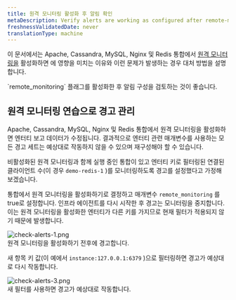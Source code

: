 ```yaml
---
title: 원격 모니터링 활성화 후 알림 확인
metaDescription: Verify alerts are working as configured after remote-monitoring is activated
freshnessValidatedDate: never
translationType: machine
---
```


이 문서에서는 Apache, Cassandra, MySQL, Nginx 및 Redis 통합에서 [원격 모니터링을](/docs/remote-monitoring-host-legacy-integrations) 활성화하면 <InlinePopover type="alerts" />에 영향을 미치는 이유와 이런 문제가 발생하는 경우 대처 방법을 설명합니다.

<Callout variant="important">
  `remote_monitoring` 플래그를 활성화한 후 알림 구성을 검토하는 것이 좋습니다.
</Callout>

## 원격 모니터링 연습으로 경고 관리

Apache, Cassandra, MySQL, Nginx 및 Redis 통합에서 원격 모니터링을 활성화하면 엔터티 보고 데이터가 수정됩니다. 결과적으로 엔터티 관련 매개변수를 사용하는 모든 경고 세트는 예상대로 작동하지 않을 수 있으며 재구성해야 할 수 있습니다.

비활성화된 원격 모니터링과 함께 실행 중인 통합이 있고 엔터티 키로 필터링된 연결된 클라이언트 수(이 경우 `demo-redis-1` )를 모니터링하도록 경고를 설정했다고 가정해 보겠습니다.

통합에서 원격 모니터링을 활성화하기로 결정하고 매개변수 `remote_monitoring` 를 true로 설정합니다. 인프라 에이전트를 다시 시작한 후 경고는 모니터링을 중지합니다. 이는 원격 모니터링을 활성화한 엔터티가 다른 키를 가지므로 현재 필터가 적용되지 않기 때문에 발생합니다.

<img title="check alerts work after remote monitoring 1" alt="check-alerts-1.png" src="/images/infrastructure_screenshot-crop_check-alerts-remote-monitoring.webp" />

<figcaption>
  원격 모니터링을 활성화하기 전후에 경고합니다.
</figcaption>

새 항목 키 값(이 예에서 `instance:127.0.0.1:6379` )으로 필터링하면 경고가 예상대로 다시 작동합니다.

<img title="check alerts work after remote monitoring 3" alt="check-alerts-3.png" src="/images/infrastructure_screenshot-crop_check-alerts-key-filter.webp" />

<figcaption>
  새 필터를 사용하면 경고가 예상대로 작동합니다.
</figcaption>